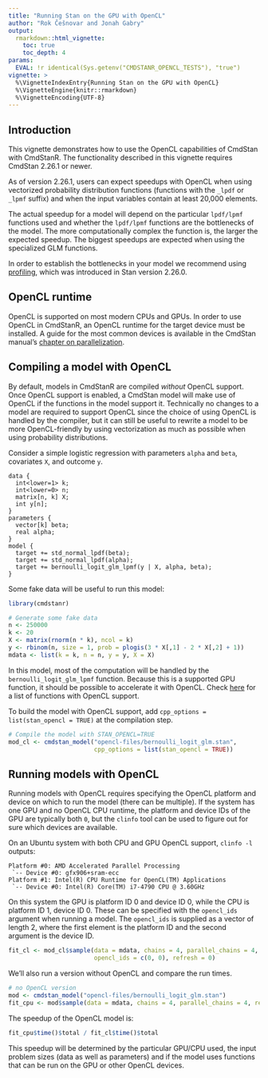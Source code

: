 ```yaml
---
title: "Running Stan on the GPU with OpenCL"
author: "Rok Češnovar and Jonah Gabry"
output: 
  rmarkdown::html_vignette:
    toc: true
    toc_depth: 4
params:
  EVAL: !r identical(Sys.getenv("CMDSTANR_OPENCL_TESTS"), "true")
vignette: >
  %\VignetteIndexEntry{Running Stan on the GPU with OpenCL}
  %\VignetteEngine{knitr::rmarkdown}
  %\VignetteEncoding{UTF-8}
---
```


## Introduction

This vignette demonstrates how to use the OpenCL capabilities of CmdStan with
CmdStanR. The functionality described in this vignette requires CmdStan 2.26.1
or newer.

As of version 2.26.1, users can expect speedups with OpenCL when using vectorized
probability distribution functions (functions with the `_lpdf` or `_lpmf`
suffix) and when the input variables contain at least 20,000 elements.

The actual speedup for a model will depend on the particular `lpdf/lpmf`
functions used and whether the `lpdf/lpmf` functions are the bottlenecks of the
model. The more computationally complex the function is, the larger the expected
speedup. The biggest speedups are expected when using the specialized GLM
functions.

In order to establish the bottlenecks in your model we recommend using
[profiling](https://mc-stan.org/cmdstanr/articles/profiling.html), 
which was introduced in Stan version 2.26.0. 

## OpenCL runtime

OpenCL is supported on most modern CPUs and GPUs. In order to use
OpenCL in CmdStanR, an OpenCL runtime for the target device must be installed.
A guide for the most common devices is available in the CmdStan manual's 
[chapter on parallelization](https://mc-stan.org/docs/2_26/cmdstan-guide/parallelization.html#opencl).

## Compiling a model with OpenCL

By default, models in CmdStanR are compiled *without* OpenCL support. Once OpenCL
support is enabled, a CmdStan model will make use of OpenCL if the functions
in the model support it. Technically no changes to a model are required to
support OpenCL since the choice of using OpenCL is handled by the compiler,
but it can still be useful to rewrite a model to be more OpenCL-friendly by
using vectorization as much as possible when using probability distributions.

Consider a simple logistic regression with parameters `alpha` and `beta`,
covariates `X`, and outcome `y`.

```
data {
  int<lower=1> k;
  int<lower=0> n;
  matrix[n, k] X;
  int y[n];
}
parameters {
  vector[k] beta;
  real alpha;
}
model {
  target += std_normal_lpdf(beta);
  target += std_normal_lpdf(alpha);
  target += bernoulli_logit_glm_lpmf(y | X, alpha, beta);
}
```

Some fake data will be useful to run this model:

```r
library(cmdstanr)

# Generate some fake data
n <- 250000
k <- 20
X <- matrix(rnorm(n * k), ncol = k)
y <- rbinom(n, size = 1, prob = plogis(3 * X[,1] - 2 * X[,2] + 1))
mdata <- list(k = k, n = n, y = y, X = X)
```

In this model, most of the computation will be handled by the
`bernoulli_logit_glm_lpmf` function. Because this is a supported GPU function,
it should be possible to accelerate it with OpenCL. Check 
[here](http://mc-stan.org/math/opencl_support.html) for a list of functions
with OpenCL support.

To build the model with OpenCL support, add
`cpp_options = list(stan_opencl = TRUE)` at the compilation step.

```r
# Compile the model with STAN_OPENCL=TRUE
mod_cl <- cmdstan_model("opencl-files/bernoulli_logit_glm.stan",
                        cpp_options = list(stan_opencl = TRUE))
```

## Running models with OpenCL

Running models with OpenCL requires specifying the OpenCL platform and device
on which to run the model (there can be multiple). If the system has one GPU
and no OpenCL CPU runtime, the platform and device IDs of the GPU are typically
both `0`, but the `clinfo` tool can be used to figure out for sure which devices
are available.

On an Ubuntu system with both CPU and GPU OpenCL support, `clinfo -l` outputs:

```
Platform #0: AMD Accelerated Parallel Processing
 `-- Device #0: gfx906+sram-ecc
Platform #1: Intel(R) CPU Runtime for OpenCL(TM) Applications
 `-- Device #0: Intel(R) Core(TM) i7-4790 CPU @ 3.60GHz
```

On this system the GPU is platform ID 0 and device ID 0, while the CPU is
platform ID 1, device ID 0. These can be specified with the `opencl_ids`
argument when running a model. The `opencl_ids` is  supplied as a vector of
length 2, where the first element is the platform ID and the second argument is
the device ID.

```r
fit_cl <- mod_cl$sample(data = mdata, chains = 4, parallel_chains = 4,
                        opencl_ids = c(0, 0), refresh = 0)
```

We'll also run a version without OpenCL and compare the run times. 

```r
# no OpenCL version
mod <- cmdstan_model("opencl-files/bernoulli_logit_glm.stan")
fit_cpu <- mod$sample(data = mdata, chains = 4, parallel_chains = 4, refresh = 0)
```

The speedup of the OpenCL model is:
```r
fit_cpu$time()$total / fit_cl$time()$total
```

This speedup will be determined by the particular GPU/CPU used, the input
problem sizes (data as well as parameters) and if the model uses functions that
can be run on the GPU or other OpenCL devices.
